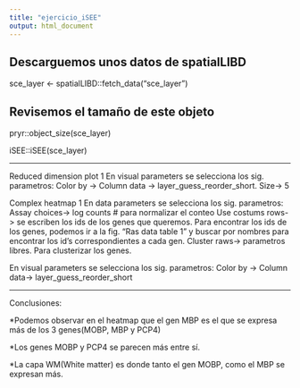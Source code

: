 ```yaml
---
title: "ejercicio_iSEE"
output: html_document
---
```

## Descarguemos unos datos de spatialLIBD
sce_layer <- spatialLIBD::fetch_data("sce_layer")

## Revisemos el tamaño de este objeto
pryr::object_size(sce_layer)

iSEE::iSEE(sce_layer)


------------------------

Reduced dimension plot 1
En visual parameters se selecciona los sig. parametros:
Color by -> Column data -> layer_guess_reorder_short.
Size-> 5


Complex heatmap 1
En data parameters se selecciona los sig. parametros:
Assay choices-> log counts # para normalizar el conteo
Use costums rows-> se escriben los ids de los genes que queremos. Para encontrar los ids de los genes, podemos ir a la fig. "Ras data table 1" y buscar por nombres para encontrar los id's correspondientes a cada gen.
Cluster raws-> parametros libres. Para clusterizar los genes.

En visual parameters se selecciona los sig. parametros:
Color by -> Column data-> layer_guess_reorder_short

----------------------------------
Conclusiones:

*Podemos observar en el heatmap que el gen MBP es el que se expresa más de los 3 genes(MOBP, MBP y PCP4)

*Los genes MOBP y PCP4 se parecen más entre sí.

*La capa WM(White matter) es donde tanto el gen MOBP, como el MBP se expresan más.
